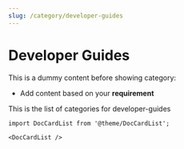 ```yaml
---
slug: /category/developer-guides
---
```


# Developer Guides

This is a dummy content before showing category:

- Add content based on your **requirement**



This is the list of categories for developer-guides

```mdx-code-block
import DocCardList from '@theme/DocCardList';

<DocCardList />
```
